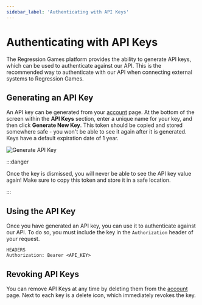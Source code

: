 ```yaml
---
sidebar_label: 'Authenticating with API Keys'
---
```


# Authenticating with API Keys

The Regression Games platform provides the ability to generate API keys, which can be used
to authenticate against our API. This is the recommended way to authenticate with our API
when connecting external systems to Regression Games.

## Generating an API Key

An API key can be generated from your [account](https://play.regression.gg/account) page. At
the bottom of the screen within the **API Keys** section, enter a unique name for your key, and then
click **Generate New Key**. This token should be copied and stored somewhere safe - you won't be 
able to see it again after it is generated. Keys have a default expiration date of 1 year.

![Generate API Key](./auth_images/generate_key.png)

:::danger

Once the key is dismissed, you will never be able to see the API key value again! Make sure to
copy this token and store it in a safe location.

:::

## Using the API Key

Once you have generated an API key, you can use it to authenticate against our API. To do
so, you must include the key in the `Authorization` header of your request. 

```
HEADERS
Authorization: Bearer <API_KEY>
```

## Revoking API Keys

You can remove API Keys at any time by deleting them from the [account](https://play.regression.gg/account) page.
Next to each key is a delete icon, which immediately revokes the key.